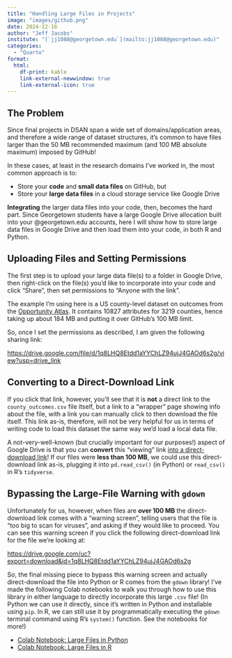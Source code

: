 ```yaml
---
title: "Handling Large Files in Projects"
image: "images/github.png"
date: 2024-12-16
author: "Jeff Jacobs"
institute: "[`jj1088@georgetown.edu`](mailto:jj1088@georgetown.edu)"
categories:
  - "Quarto"
format:
  html:
    df-print: kable
    link-external-newwindow: true
    link-external-icon: true
---
```


## The Problem

Since final projects in DSAN span a wide set of domains/application areas, and therefore a wide range of dataset structures, it's common to have files larger than the 50 MB recommended maximum (and 100 MB absolute maximum) imposed by GitHub!

In these cases, at least in the research domains I've worked in, the most common approach is to:

* Store your **code** and **small data files** on GitHub, but
* Store your **large data files** in a cloud storage service like Google Drive

**Integrating** the larger data files into your code, then, becomes the hard part. Since Georgetown students have a large Google Drive allocation built into your @georgetown.edu accounts, here I will show how to store large data files in Google Drive and then load them into your code, in both R and Python.

## Uploading Files and Setting Permissions

The first step is to upload your large data file(s) to a folder in Google Drive, then right-click on the file(s) you'd like to incorporate into your code and click "Share", then set permissions to "Anyone with the link".

The example I'm using here is a US county-level dataset on outcomes from the [Opportunity Atlas](https://www.opportunityatlas.org/). It contains 10827 attributes for 3219 counties, hence taking up about 184 MB and putting it over GitHub's 100 MB limit.

So, once I set the permissions as described, I am given the following sharing link:

[https://drive.google.com/file/d/1q8LHQ8Etdd1aYYChLZ94ujJ4GAOd6s2g/view?usp=drive_link](https://drive.google.com/file/d/1q8LHQ8Etdd1aYYChLZ94ujJ4GAOd6s2g/view?usp=drive_link)

## Converting to a Direct-Download Link

If you click that link, however, you'll see that it is **not** a direct link to the `county_outcomes.csv` file itself, but a link to a "wrapper" page showing info about the file, with a link you can manually click to then download the file itself. This link as-is, therefore, will not be very helpful for us in terms of writing code to load this dataset the same way we'd load a local data file.

A not-very-well-known (but crucially important for our purposes!) aspect of Google Drive is that you can **convert** this "viewing" link [into a direct-download link](https://sites.google.com/site/gdocs2direct/)! If our files were **less than 100 MB**, we could use this direct-download link as-is, plugging it into `pd.read_csv()` (in Python) or `read_csv()` in R's `tidyverse`.

## Bypassing the Large-File Warning with `gdown`

Unfortunately for us, however, when files are **over 100 MB** the direct-download link comes with a "warning screen", telling users that the file is "too big to scan for viruses", and asking if they would like to proceed. You can see this warning screen if you click the following direct-download link for the file we're looking at:

[https://drive.google.com/uc?export=download&id=1q8LHQ8Etdd1aYYChLZ94ujJ4GAOd6s2g](https://drive.google.com/uc?export=download&id=1q8LHQ8Etdd1aYYChLZ94ujJ4GAOd6s2g)

So, the final missing piece to bypass this warning screen and actually direct-download the file into Python or R comes from the `gdown` library! I've made the following Colab notebooks to walk you through how to use this library in either language to directly incorporate this large `.csv` file! (In Python we can use it directly, since it's written in Python and installable using `pip`. In R, we can still use it by programmatically executing the `gdown` terminal command using R's `system()` function. See the notebooks for more!)

* [Colab Notebook: Large Files in Python](https://colab.research.google.com/drive/16KtoLcJTpNPRQtltPSiaOv-XZt_UcYRJ?usp=sharing)
* [Colab Notebook: Large Files in R](https://colab.research.google.com/drive/1SmgtqDT_P_vFjF1LxR9HP-lSbRzFrImC?usp=drive_link)
